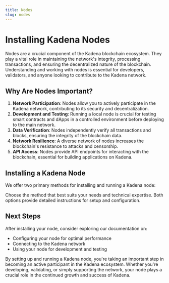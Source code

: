 ```yaml
---
title: Nodes
slug: nodes
---
```



<head>
  <title>Installation: Nodes</title>
  <meta name="description" content="Learn about the importance of Kadena nodes and how to install them using GitHub or Docker." />
</head>

# Installing Kadena Nodes

Nodes are a crucial component of the Kadena blockchain ecosystem. They play a vital role in maintaining the network's integrity, 
processing transactions, and ensuring the decentralized nature of the blockchain. Understanding and working with nodes is essential 
for developers, validators, and anyone looking to contribute to the Kadena network.

## Why Are Nodes Important?

1. **Network Participation**: Nodes allow you to actively participate in the Kadena network, contributing to its security and decentralization.
2. **Development and Testing**: Running a local node is crucial for testing smart contracts and dApps in a controlled environment before deploying to the main network.
3. **Data Verification**: Nodes independently verify all transactions and blocks, ensuring the integrity of the blockchain data.
4. **Network Resilience**: A diverse network of nodes increases the blockchain's resistance to attacks and censorship.
5. **API Access**: Nodes provide API endpoints for interacting with the blockchain, essential for building applications on Kadena.

## Installing a Kadena Node

We offer two primary methods for installing and running a Kadena node:

<Grid columns={2}>
  <Card
    title="Github Repository"
    description="Install and run a Kadena node from source code. Ideal for developers who want full control and customization options."
    to="https://github.com/kadena-io/chainweb-node?tab=readme-ov-file#installing-chainweb"
  />
  <Card
    title="Docker Image"
    description="Quick and easy setup using a pre-configured Docker image. Perfect for those who prefer containerized deployments."
    to="https://hub.docker.com/r/kadena/chainweb-node"
  />
</Grid>

Choose the method that best suits your needs and technical expertise. Both options provide detailed instructions 
for setup and configuration.

## Next Steps

After installing your node, consider exploring our documentation on:
- Configuring your node for optimal performance
- Connecting to the Kadena network
- Using your node for development and testing

By setting up and running a Kadena node, you're taking an important step in becoming an active participant in 
the Kadena ecosystem. Whether you're developing, validating, or simply supporting the network, your node plays 
a crucial role in the continued growth and success of Kadena.